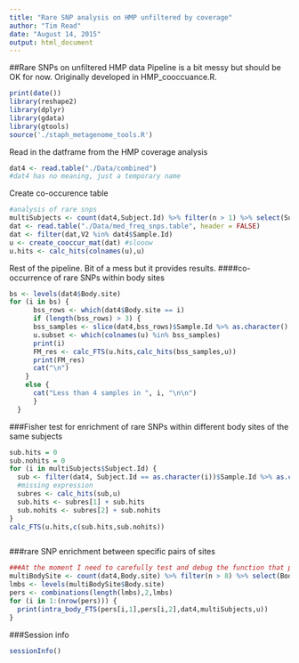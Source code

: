 ```yaml
---
title: "Rare SNP analysis on HMP unfiltered by coverage"
author: "Tim Read"
date: "August 14, 2015"
output: html_document
---
```


##Rare SNPs on unfiltered HMP data
Pipeline is a bit messy but should be OK for now. Originally developed in HMP_cooccuance.R.

```r
print(date())
library(reshape2)
library(dplyr)
library(gdata)
library(gtools)
source('./staph_metagenome_tools.R')
```

Read in the datframe from the HMP coverage analysis

```r
dat4 <- read.table("./Data/combined")
#dat4 has no meaning, just a temporary name 
```

Create co-occurence table 
```r
#analysis of rare snps
multiSubjects <- count(dat4,Subject.Id) %>% filter(n > 1) %>% select(Subject.Id )
dat <- read.table("./Data/med_freq_snps.table", header = FALSE)
dat <- filter(dat,V2 %in% dat4$Sample.Id)
u <- create_cooccur_mat(dat) #slooow
u.hits <- calc_hits(colnames(u),u)
```

Rest of the pipeline.  Bit of a mess but it provides results.
####co-occurrence of rare SNPs within body sites
```r

bs <- levels(dat4$Body.site)
for (i in bs) {
      bss_rows <- which(dat4$Body.site == i)
      if (length(bss_rows) > 3) {
      bss_samples <- slice(dat4,bss_rows)$Sample.Id %>% as.character()
      u.subset <- which(colnames(u) %in% bss_samples)
      print(i)
      FM_res <- calc_FTS(u.hits,calc_hits(bss_samples,u))
      print(FM_res)
      cat("\n")
    }
    else {
      cat("Less than 4 samples in ", i, "\n\n")
      }
  }


```
###Fisher test for enrichment of rare SNPs within different body sites of the same subjects
```r
sub.hits = 0
sub.nohits = 0
for (i in multiSubjects$Subject.Id) {
  sub <- filter(dat4, Subject.Id == as.character(i))$Sample.Id %>% as.character()
  #missing expression
  subres <- calc_hits(sub,u)
  sub.hits <- subres[1] + sub.hits
  sub.nohits <- subres[2] + sub.nohits
}
calc_FTS(u.hits,c(sub.hits,sub.nohits))



```
###rare SNP enrichment between specific pairs of sites
```r
###At the moment I need to carefully test and debug the function that produces the matrix.  Discounting for now
multiBodySite <- count(dat4,Body.site) %>% filter(n > 8) %>% select(Body.site)
lmbs <- levels(multiBodySite$Body.site)
pers <- combinations(length(lmbs),2,lmbs)
for (i in 1:(nrow(pers))) {
  print(intra_body_FTS(pers[i,1],pers[i,2],dat4,multiSubjects,u))
}

```


###Session info
```r
sessionInfo()
```

